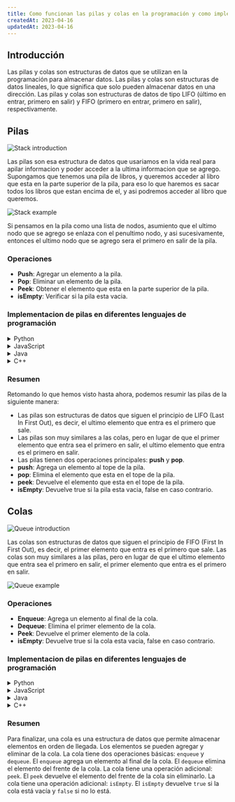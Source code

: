 ```yaml
---
title: Como funcionan las pilas y colas en la programación y como implementarlas en diferentes lenguajes de programación
createdAt: 2023-04-16
updatedAt: 2023-04-16
---
```


## Introducción

Las pilas y colas son estructuras de datos que se utilizan en la programación para almacenar datos. Las pilas y colas son estructuras de datos lineales, lo que significa que solo pueden almacenar datos en una dirección. Las pilas y colas son estructuras de datos de tipo LIFO (último en entrar, primero en salir) y FIFO (primero en entrar, primero en salir), respectivamente.

## Pilas

![Stack introduction](./stacks-and-queues-1.png)

Las pilas son esa estructura de datos que usariamos en la vida real para apilar informacion y poder acceder a la ultima informacion que se agrego.
Supongamos que tenemos una pila de libros, y queremos acceder al libro que esta en la parte superior de la pila, para eso lo que haremos es sacar todos los libros que estan encima de el, y asi podremos acceder al libro que queremos.

![Stack example](./stacks-and-queues-2.png)

Si pensamos en la pila como una lista de nodos, asumiento que el ultimo nodo que se agrego se enlaza con el penultimo nodo, y asi sucesivamente, entonces el ultimo nodo que se agrego sera el primero en salir de la pila.

### Operaciones

- **Push**: Agregar un elemento a la pila.
- **Pop**: Eliminar un elemento de la pila.
- **Peek**: Obtener el elemento que esta en la parte superior de la pila.
- **isEmpty**: Verificar si la pila esta vacia.

### Implementacion de pilas en diferentes lenguajes de programación

<details>
  <summary>Python</summary>

```python
class StackNode:
    def __init__(self, value):
        self.value = value
        self.next = None

class Stack:
    def __init__(self):
        self.top = None

    def push(self, value):
        node = StackNode(value)
        node.next = self.top
        self.top = node

    def pop(self):
        if self.top is None:
            return None
        node = self.top
        self.top = self.top.next
        return node.value

    def peek(self):
        if self.top is None:
            return None
        return self.top.value

    def is_empty(self):
        return self.top is None

    def print(self):
        node = self.top
        while node is not None:
            print(node.value)
            node = node.next
    
    def __str__(self):
        return str(self.top)

stack = Stack()
stack.push(1)
stack.push(2)
stack.push(3)

print(stack.peek()) # 3
```
</details>

<details>
  <summary>JavaScript</summary>

```javascript
class StackNode {
  constructor(value) {
    this.value = value;
    this.next = null;
  }
}

class Stack {
  constructor() {
    this.top = null;
  }

  push(value) {
    const node = new StackNode(value);
    node.next = this.top;
    this.top = node;
  }

  pop() {
    if (this.top === null) {
      return null;
    }
    const node = this.top;
    this.top = this.top.next;
    return node.value;
  }

  peek() {
    if (this.top === null) {
      return null;
    }
    return this.top.value;
  }

  isEmpty() {
    return this.top === null;
  }

  print() {
    let node = this.top;
    while (node !== null) {
      console.log(node.value);
      node = node.next;
    }
  }

  toString() {
    return this.top;
  }
}

const stack = new Stack();
stack.push(1);
stack.push(2);
stack.push(3);

console.log(stack.peek()); // 3
```
</details>

<details>
  <summary>Java</summary>

```java
class StackNode {
  int value;
  StackNode next;

  StackNode(int value) {
    this.value = value;
    this.next = null;
  }
}

class Stack {
  StackNode top;

  Stack() {
    this.top = null;
  }

  void push(int value) {
    StackNode node = new StackNode(value);
    node.next = this.top;
    this.top = node;
  }

  int pop() {
    if (this.top == null) {
      return -1;
    }
    StackNode node = this.top;
    this.top = this.top.next;
    return node.value;
  }

  int peek() {
    if (this.top == null) {
      return -1;
    }
    return this.top.value;
  }

  boolean isEmpty() {
    return this.top == null;
  }

  void print() {
    StackNode node = this.top;
    while (node != null) {
      System.out.println(node.value);
      node = node.next;
    }
  }

  @Override
  public String toString() {
    return this.top.toString();
  }
}

public class Main {
  public static void main(String[] args) {
    Stack stack = new Stack();
    stack.push(1);
    stack.push(2);
    stack.push(3);

    System.out.println(stack.peek()); // 3
  }
}
```
</details>
<details>
  <summary>C++</summary>

```cpp
#include <iostream>
#include <string>

using namespace std;

class StackNode {
  public:
    int value;
    StackNode *next;

    StackNode(int value) {
      this->value = value;
      this->next = NULL;
    }
};

class Stack {
  public:
    StackNode *top;

    Stack() {
      this->top = NULL;
    }

    void push(int value) {
      StackNode *node = new StackNode(value);
      node->next = this->top;
      this->top = node;
    }

    int pop() {
      if (this->top == NULL) {
        return -1;
      }
      StackNode *node = this->top;
      this->top = this->top->next;
      return node->value;
    }

    int peek() {
      if (this->top == NULL) {
        return -1;
      }
      return this->top->value;
    }

    bool isEmpty() {
      return this->top == NULL;
    }

    void print() {
      StackNode *node = this->top;
      while (node != NULL) {
        cout << node->value << endl;
        node = node->next;
      }
    }

    string toString() {
      return to_string(this->top);
    }
};

int main() {
  Stack stack;
  stack.push(1);
  stack.push(2);
  stack.push(3);

  cout << stack.peek() << endl; // 3

  return 0;
}
```
</details>

### Resumen

Retomando lo que hemos visto hasta ahora, podemos resumir las pilas de la siguiente manera:

- Las pilas son estructuras de datos que siguen el principio de LIFO (Last In First Out), es decir, el ultimo elemento que entra es el primero que sale.
- Las pilas son muy similares a las colas, pero en lugar de que el primer elemento que entra sea el primero en salir, el ultimo elemento que entra es el primero en salir.
- Las pilas tienen dos operaciones principales: **push** y **pop**.
- **push**: Agrega un elemento al tope de la pila.
- **pop**: Elimina el elemento que esta en el tope de la pila.
- **peek**: Devuelve el elemento que esta en el tope de la pila.
- **isEmpty**: Devuelve true si la pila esta vacia, false en caso contrario.


## Colas

![Queue introduction](./stacks-and-queues-3.png)

Las colas son estructuras de datos que siguen el principio de FIFO (First In First Out), es decir, el primer elemento que entra es el primero que sale. Las colas son muy similares a las pilas, pero en lugar de que el ultimo elemento que entra sea el primero en salir, el primer elemento que entra es el primero en salir.

![Queue example](./stacks-and-queues-4.png)

### Operaciones

- **Enqueue**: Agrega un elemento al final de la cola.
- **Dequeue**: Elimina el primer elemento de la cola.
- **Peek**: Devuelve el primer elemento de la cola.
- **isEmpty**: Devuelve true si la cola esta vacia, false en caso contrario.

### Implementacion de pilas en diferentes lenguajes de programación

<details>
  <summary>Python</summary>

```python
class QueueNode:
    def __init__(self, value):
        self.value = value
        self.next = None

class Queue:
    def __init__(self):
        self.first = None
        self.last = None

    def enqueue(self, value):
        node = QueueNode(value)
        if self.last is not None:
            self.last.next = node
        self.last = node
        if self.first is None:
            self.first = self.last

    def dequeue(self):
        if self.first is None:
            return None
        node = self.first
        self.first = self.first.next
        if self.first is None:
            self.last = None
        return node.value

    def peek(self):
        if self.first is None:
            return None
        return self.first.value

    def is_empty(self):
        return self.first is None

    def print(self):
        node = self.first
        while node is not None:
            print(node.value)
            node = node.next

    def __str__(self):
        return str(self.first)

queue = Queue()
queue.enqueue(1)
queue.enqueue(2)
queue.enqueue(3)

print(queue.peek()) # 1
```
</details>

<details>
  <summary>JavaScript</summary>

```javascript
class QueueNode {
  constructor(value) {
    this.value = value;
    this.next = null;
  }
}

class Queue {
  constructor() {
    this.first = null;
    this.last = null;
  }

  enqueue(value) {
    const node = new QueueNode(value);
    if (this.last !== null) {
      this.last.next = node;
    }
    this.last = node;
    if (this.first === null) {
      this.first = this.last;
    }
  }

  dequeue() {
    if (this.first === null) {
      return null;
    }
    const node = this.first;
    this.first = this.first.next;
    if (this.first === null) {
      this.last = null;
    }
    return node.value;
  }

  peek() {
    if (this.first === null) {
      return null;
    }
    return this.first.value;
  }

  isEmpty() {
    return this.first === null;
  }

  print() {
    let node = this.first;
    while (node !== null) {
      console.log(node.value);
      node = node.next;
    }
  }

  toString() {
    return this.first;
  }
}

const queue = new Queue();
queue.enqueue(1);
queue.enqueue(2);
queue.enqueue(3);

console.log(queue.peek()); // 1
```
</details>

<details>
  <summary>Java</summary>

```java
class QueueNode {
  int value;
  QueueNode next;

  QueueNode(int value) {
    this.value = value;
    this.next = null;
  }
}

class Queue {
  QueueNode first;
  QueueNode last;

  Queue() {
    this.first = null;
    this.last = null;
  }

  void enqueue(int value) {
    QueueNode node = new QueueNode(value);
    if (this.last != null) {
      this.last.next = node;
    }
    this.last = node;
    if (this.first == null) {
      this.first = this.last;
    }
  }

  int dequeue() {
    if (this.first == null) {
      return -1;
    }
    QueueNode node = this.first;
    this.first = this.first.next;
    if (this.first == null) {
      this.last = null;
    }
    return node.value;
  }

  int peek() {
    if (this.first == null) {
      return -1;
    }
    return this.first.value;
  }

  boolean isEmpty() {
    return this.first == null;
  }

  void print() {
    QueueNode node = this.first;
    while (node != null) {
      System.out.println(node.value);
      node = node.next;
    }
  }

  @Override
  public String toString() {
    return this.first.toString();
  }
}

public class Main {
  public static void main(String[] args) {
    Queue queue = new Queue();
    queue.enqueue(1);
    queue.enqueue(2);
    queue.enqueue(3);

    System.out.println(queue.peek()); // 1
  }
}
```

</details>

<details>
  <summary>C++</summary>

```cpp
#include <iostream>
#include <string>

using namespace std;

struct QueueNode {
  int value;
  QueueNode *next;

  QueueNode(int value) {
    this->value = value;
    this->next = NULL;
  }
};

class Queue {
  QueueNode *first;
  QueueNode *last;

public:
  Queue() {
    this->first = NULL;
    this->last = NULL;
  }

  void enqueue(int value) {
    QueueNode *node = new QueueNode(value);
    if (this->last != NULL) {
      this->last->next = node;
    }
    this->last = node;
    if (this->first == NULL) {
      this->first = this->last;
    }
  }

  int dequeue() {
    if (this->first == NULL) {
      return -1;
    }
    QueueNode *node = this->first;
    this->first = this->first->next;
    if (this->first == NULL) {
      this->last = NULL;
    }
    return node->value;
  }

  int peek() {
    if (this->first == NULL) {
      return -1;
    }
    return this->first->value;
  }

  bool isEmpty() {
    return this->first == NULL;
  }

  void print() {
    QueueNode *node = this->first;
    while (node != NULL) {
      cout << node->value << endl;
      node = node->next;
    }
  }

  string toString() {
    return to_string(this->first);
  }
};

int main() {
  Queue queue = Queue();
  queue.enqueue(1);
  queue.enqueue(2);
  queue.enqueue(3);

  cout << queue.peek() << endl; // 1
}
```
</details>


### Resumen

Para finalizar, una cola es una estructura de datos que permite almacenar elementos en orden de llegada. Los elementos se pueden agregar y eliminar de la cola. La cola tiene dos operaciones básicas: `enqueue` y `dequeue`. El `enqueue` agrega un elemento al final de la cola. El `dequeue` elimina el elemento del frente de la cola. La cola tiene una operación adicional: `peek`. El `peek` devuelve el elemento del frente de la cola sin eliminarlo. La cola tiene una operación adicional: `isEmpty`. El `isEmpty` devuelve `true` si la cola está vacía y `false` si no lo está.
